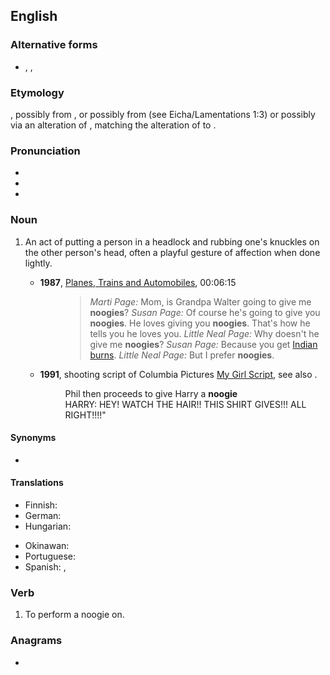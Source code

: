 ==English==

===Alternative forms===
* {{l|en|nugie}}, {{l|en|nuggie}}, {{l|en|noogy}}

===Etymology===
{{unk|en}}, possibly from {{der|en|yi|נודזשען|sc=Hebr||to badger}}, or possibly from {{der|en|he|נוגות||afflict|tr=nugot}} (see Eicha/Lamentations 1:3) or possibly via an alteration of {{m|en|nudge}}, matching the alteration of {{m|en|wedge}} to {{m|en|wedgie}}.<!--this belongs under the etymology of "nudge": originally from Latin ''nugae'', "trifling matters."-->

===Pronunciation===
* {{IPA|en|/ˈnʊɡi/}}
* {{audio|en|En-au-noogie.ogg|Audio (AU)}}
* {{rhymes|en|ʊɡi|s=2}}

===Noun===
{{en-noun}}

# {{lb|en|slang}} An act of putting a person in a headlock and rubbing one's knuckles on the other person's head, often a playful gesture of affection when done lightly.
#* '''1987''', [[w:Planes, Trains and Automobiles|Planes, Trains and Automobiles]], 00:06:15
#*: <blockquote>''Marti Page:'' Mom, is Grandpa Walter going to give me '''noogies'''? ''Susan Page:'' Of course he's going to give you '''noogies'''. He loves giving you '''noogies'''. That's how he tells you he loves you. ''Little Neal Page:'' Why doesn't he give me '''noogies'''? ''Susan Page:'' Because you get [[Indian sunburn|Indian burns]]. ''Little Neal Page:'' But I prefer '''noogies'''.</blockquote>
#* '''1991''', shooting script of Columbia Pictures [http://www.imsdb.com/scripts/My-Girl.html My Girl Script], see also {{w|My Girl (film)}}.
#*: Phil then proceeds to give Harry a '''noogie'''<br>HARRY: HEY! WATCH THE HAIR!! THIS SHIRT GIVES!!! ALL RIGHT!!!!"

====Synonyms====
* {{l|en|Dutch rub}}

====Translations====
{{trans-top|knuckle rub on head}}
* Finnish: {{t|fi|kolipottu}}
* German: {{t+|de|Kopfnuss|f}}
* Hungarian: {{t+|hu|barack}}
{{trans-mid}}
* Okinawan: {{t|ryu|めーごーさー|tr=meegoosaa}}
* Portuguese: {{t+|pt|cascudo|m}}
* Spanish: {{t+|es|coscorrón|m}}, {{t+|es|cocacho|m}} {{qualifier|S America}}
{{trans-bottom}}

===Verb===
{{en-verb}}

# {{lb|en|slang}} To perform a noogie on.

===Anagrams===
* {{anagrams|en|a=eginoo|goonie}}
